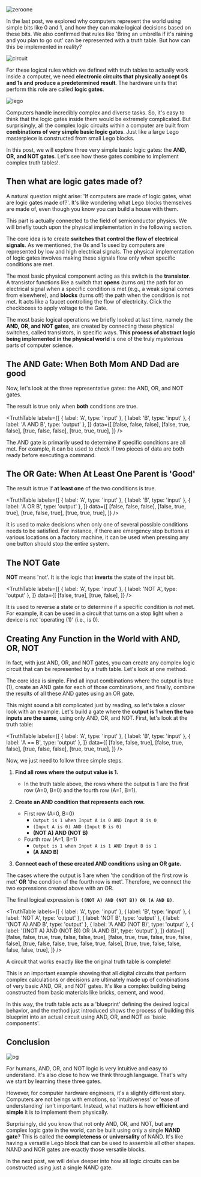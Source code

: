 

<Image src={zeroone} alt="zeroone" className="object-cover w-full h-[180px]"/>

In the last post, we explored why computers represent the world using simple bits like 0 and 1, and how they can make logical decisions based on these bits. We also confirmed that rules like 'Bring an umbrella if it's raining and you plan to go out' can be represented with a truth table. But how can this be implemented in reality?

<Image src={circuit} alt="circuit" className="object-cover w-full h-[180px]"/>

For these logical rules which we defined with truth tables to actually work inside a computer, we need **electronic circuits that physically accept 0s and 1s and produce a predetermined result**. The hardware units that perform this role are called **logic gates**.

<Image src={lego} alt="lego" className="object-cover w-full h-[180px]"/>

Computers handle incredibly complex and diverse tasks. So, it's easy to think that the logic gates inside them would be extremely complicated. But surprisingly, all the complex logic circuits within a computer are built from **combinations of very simple basic logic gates**. Just like a large Lego masterpiece is constructed from small Lego blocks.

In this post, we will explore three very simple basic logic gates: the **AND, OR, and NOT gates**. Let's see how these gates combine to implement complex truth tables!.

## Then what are logic gates made of?

A natural question might arise: 'If computers are made of logic gates, what are logic gates made of?'. It's like wondering what Lego blocks themselves are made of, even though you know you can build a house with them.

This part is actually connected to the field of semiconductor physics. We will briefly touch upon the physical implementation in the following section.

The core idea is to create **switches that control the flow of electrical signals**. As we mentioned, the 0s and 1s used by computers are represented by low and high electrical signals. The physical implementation of logic gates involves making these signals flow only when specific conditions are met.

The most basic physical component acting as this switch is the **transistor**. A transistor functions like a switch that **opens** (turns on) the path for an electrical signal when a specific condition is met (e.g., a weak signal comes from elsewhere), and **blocks** (turns off) the path when the condition is not met. It acts like a faucet controlling the flow of electricity. Click the checkboxes to apply voltage to the Gate.

<TransistorDemo />

The most basic logical operations we briefly looked at last time, namely the **AND, OR, and NOT gates**, are created by connecting these physical switches, called transistors, in specific ways. **This process of abstract logic being implemented in the physical world** is one of the truly mysterious parts of computer science.

## The AND Gate: When Both Mom AND Dad are good

Now, let's look at the three representative gates: the AND, OR, and NOT gates.

The result is true only when **both** conditions are true.

<TruthTable
  labels={[
    { label: 'A', type: 'input' },
    { label: 'B', type: 'input' },
    { label: 'A AND B', type: 'output' },
  ]}
  data={[
    [false, false, false],
    [false, true, false],
    [true, false, false],
    [true, true, true],
  ]}
/>


The AND gate is primarily used to determine if specific conditions are all met. For example, it can be used to check if two pieces of data are both ready before executing a command.

## The OR Gate: When At Least One Parent is 'Good'

The result is true if **at least one** of the two conditions is true.

<TruthTable
  labels={[
    { label: 'A', type: 'input' },
    { label: 'B', type: 'input' },
    { label: 'A OR B', type: 'output' },
  ]}
  data={[
    [false, false, false],
    [false, true, true],
    [true, false, true],
    [true, true, true],
  ]}
/>

It is used to make decisions when only one of several possible conditions needs to be satisfied. For instance, if there are emergency stop buttons at various locations on a factory machine, it can be used when pressing any one button should stop the entire system.

## The NOT Gate

**NOT** means 'not'. It is the logic that **inverts** the state of the input bit.

<TruthTable
  labels={[
    { label: 'A', type: 'input' },
    { label: 'NOT A', type: 'output' },
  ]}
  data={[
    [false, true],
    [true, false],
  ]}
/>

It is used to reverse a state or to determine if a specific condition is *not* met. For example, it can be used in a circuit that turns on a stop light when a device is *not* 'operating (1)' (i.e., is 0).

## Creating Any Function in the World with AND, OR, NOT

In fact, with just AND, OR, and NOT gates, you can create any complex logic circuit that can be represented by a truth table. Let's look at one method.

The core idea is simple. Find all input combinations where the output is true (1), create an AND gate for each of those combinations, and finally, combine the results of all these AND gates using an OR gate.

This might sound a bit complicated just by reading, so let's take a closer look with an example. Let's build a gate where the **output is 1 when the two inputs are the same**, using only AND, OR, and NOT. First, let's look at the truth table:

<TruthTable
  labels={[
    { label: 'A', type: 'input' },
    { label: 'B', type: 'input' },
    { label: 'A == B', type: 'output' },
  ]}
  data={[
    [false, false, true],
    [false, true, false],
    [true, false, false],
    [true, true, true],
  ]}
/>

Now, we just need to follow three simple steps.

1.  **Find all rows where the output value is 1.**
    *   In the truth table above, the rows where the output is 1 are the first row (A=0, B=0) and the fourth row (A=1, B=1).

2.  **Create an AND condition that represents each row.**
    *   First row (A=0, B=0)
        *   `Output is 1 when Input A is 0 AND Input B is 0`
        *   `(Input A is 0) AND (Input B is 0)`
        *   **(NOT A) AND (NOT B)**
    *   Fourth row (A=1, B=1)
        *   `Output is 1 when Input A is 1 AND Input B is 1`
        *   **(A AND B)**

3.  **Connect each of these created AND conditions using an OR gate.**

The cases where the output is 1 are when 'the condition of the first row is met' **OR** 'the condition of the fourth row is met'. Therefore, we connect the two expressions created above with an OR.

The final logical expression is **`((NOT A) AND (NOT B)) OR (A AND B)`**.

<TruthTable
  labels={[
    { label: 'A', type: 'input' },
    { label: 'B', type: 'input' },
    { label: 'NOT A', type: 'output' },
    { label: 'NOT B', type: 'output' },
    { label: '(NOT A) AND B', type: 'output' },
    { label: 'A AND (NOT B)', type: 'output' },
    { label: '((NOT A) AND (NOT B)) OR (A AND B)', type: 'output' },
  ]}
  data={[
    [false, false, true, true, false, false, true],
    [false, true, true, false, true, false, false],
    [true, false, false, true, false, true, false],
    [true, true, false, false, false, false, true],
  ]}
/>

A circuit that works exactly like the original truth table is complete!

This is an important example showing that all digital circuits that perform complex calculations or decisions are ultimately made up of combinations of very basic AND, OR, and NOT gates. It's like a complex building being constructed from basic materials like bricks, cement, and wood.

In this way, the truth table acts as a 'blueprint' defining the desired logical behavior, and the method just introduced shows the process of building this blueprint into an actual circuit using AND, OR, and NOT as 'basic components'.

## Conclusion

<Image src={og} alt="og"/>

For humans, AND, OR, and NOT logic is very intuitive and easy to understand. It's also close to how we think through language. That's why we start by learning these three gates.

However, for computer hardware engineers, it's a slightly different story. Computers are not beings with emotions, so 'intuitiveness' or 'ease of understanding' isn't important. Instead, what matters is how **efficient** and **simple** it is to implement them physically.

Surprisingly, did you know that not only AND, OR, and NOT, but any complex logic gate in the world, can be built using only a single **NAND gate**? This is called the **completeness** or **universality** of NAND. It's like having a versatile Lego block that can be used to assemble all other shapes. NAND and NOR gates are exactly those versatile blocks.

In the next post, we will delve deeper into how all logic circuits can be constructed using just a single NAND gate.